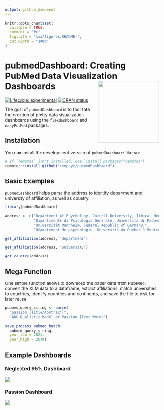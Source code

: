 ```yaml
---
output: github_document
---
```


<!-- README.md is generated from README.Rmd. Please edit that file -->

```r
knitr::opts_chunk$set(
  collapse = TRUE,
  comment = "#>",
  fig.path = "man/figures/README-",
  out.width = "100%"
)
```

# pubmedDashboard: Creating PubMed Data Visualization Dashboards <img src='man/figures/logo.png' align="right" height="139" style="float:right; height:200px;" />

<!-- badges: start -->
[![Lifecycle: experimental](https://img.shields.io/badge/lifecycle-experimental-orange.svg)](https://lifecycle.r-lib.org/articles/stages.html#experimental)
[![CRAN status](https://www.r-pkg.org/badges/version/pubmedDashboard)](https://CRAN.R-project.org/package=pubmedDashboard)
<!-- badges: end -->

The goal of `pubmedDashboard` is to facilitate the creation of pretty data visualization dashboards using the `flexdashboard` and `easyPubMed` packages.

## Installation

You can install the development version of `pubmedDashboard` like so:

``` r
# If `remotes` isn't installed, use `install.packages("remotes")`
remotes::install_github("rempsyc/pubmedDashboard")
```

## Basic Examples

`pubmedDashboard` helps parse the address to identify department and university of affiliation, as well as country.

```r
library(pubmedDashboard)

address <- c("Department of Psychology, Cornell University, Ithaca, New York 14853-7601.",
             "Dipartimento di Psicologia Generale, Università di Padova, Italy.",
             "Universität Mannheim, Federal Republic of Germany.",
             "Département de psychologie, Université du Québec à Montréal, Canada.")

get_affiliation(address, "department")

get_affiliation(address, "university")

get_country(address)

```

## Mega Function

One simple function allows to download the paper data from PubMed, convert the XLM data to a dataframe, extract affiliations, match universities to countries, identify countries and continents, and save the file to disk for later reuse.

```r
pubmed_query_string <- paste(
  "passion [Title/Abstract]",
  "AND Dualistic Model of Passion [Text Word]")

save_process_pubmed_batch(
  pubmed_query_string,
  year_low = 2023,
  year_high = 2030)

```

## Example Dashboards

### Neglected 95% Dashboard

[![](man/figures/n95.png)](https://remi-theriault.com/dashboards/neglected_95)

### Passion Dashboard

[![](man/figures/passion.png)](https://remi-theriault.com/dashboards/passion)
